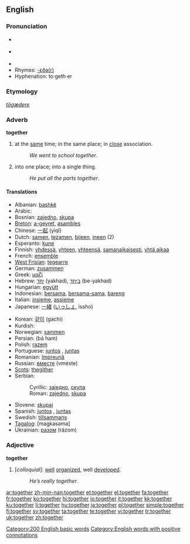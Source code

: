 {{wikipedia}}
==English==

{{rank|above|received|read|300|together|already|son|death}}

===Pronunciation===
* {{a|UK}} {{IPA|/tʊ'gɛðə(r)/}}
* {{a|US}} {{IPA|/tʊ'gɛðɚ/}}
* {{audio|en-us-together.ogg|Audio (US)}}
* Rhymes: [[Rhymes:English:-ɛðə(r)|-ɛðə(r)]]
* Hyphenation: to&middot;geth&middot;er

===Etymology===
{{OE.}} ''[[tōgædere]]''

===Adverb===
'''together'''

# at the [[same]] time; in the same place; in [[close]] association.
#: ''We went to school together''.
# into one place; into a single thing.
#: ''He put all the parts together''.

====Translations====
{{top}}
* Albanian: [[bashkë]]
* Arabic: {{Arab|[[معا|معًا]]}} {{IPAchar|(máʕan)}}
* Bosnian: [[zajedno]], [[skupa]]
* [[Breton]]: [[a-gevret]], [[asambles]]
* Chinese: [[一起]] (yìqǐ)
* Dutch: [[samen]], [[tezamen]], [[bijeen]], [[ineen]] (2)
* Esperanto: [[kune]]
* Finnish: [[yhdessä]], [[yhteen]], [[yhteensä]], [[samanaikaisesti]], [[yhtä aikaa]]
* French: [[ensemble]]
* [[West Frisian]]: [[tegearre]]
* German: [[zusammen]]
* Greek: [[μαζί]]
* Hebrew: [[יחד]] (yakhad), [[ביחד]] (be-yakhad)
* Hungarian: [[együtt]]
* Indonesian: [[sama|bersama]], [[sama|bersama-sama]], [[bareng]]
* Italian: [[insieme]], [[assieme]]
* Japanese: [[一緒]] ([[いっしょ]], issho)
{{mid}}
* Korean: [[같이]] (gachi)
* Kurdish: {{KUchar|[[پێکه‌وه‌]]}}
* Norwegian: [[sammen]]
* Persian: {{fa-Arab|[[با هم]]}} (bā ham)
* Polish: [[razem]]
* Portuguese: [[juntos]] {{m}}, [[juntas]] {{f}}
* Romanian: [[împreună]]
* Russian: [[вместе]] (vméste)
* [[Scots]]: [[thegither]]
* Serbian:
*: Cyrillic: [[заједно]], [[скупа]]
*: Roman: [[zajedno]], [[skupa]]
* Slovene: [[skupaj]]
* Spanish: [[juntos]] {{m}}, [[juntas]] {{f}}
* Swedish: [[tillsammans]]
* [[Tagalog]]: [magkasama]
* Ukrainian: [[разом]] (rázom)

{{bottom}}

===Adjective===
'''together'''

# [''colloquial'']: [[well]] [[organize]]d, well [[develop]]ed.
#: ''He’s really together''.

[[Category:200 English basic words]]
[[Category:English words with positive connotations]]

[[ar:together]]
[[zh-min-nan:together]]
[[et:together]]
[[el:together]]
[[fa:together]]
[[fr:together]]
[[ko:together]]
[[hi:together]]
[[io:together]]
[[it:together]]
[[kk:together]]
[[ku:together]]
[[li:together]]
[[hu:together]]
[[ja:together]]
[[pl:together]]
[[simple:together]]
[[fi:together]]
[[sv:together]]
[[ta:together]]
[[te:together]]
[[vi:together]]
[[tr:together]]
[[uk:together]]
[[zh:together]]